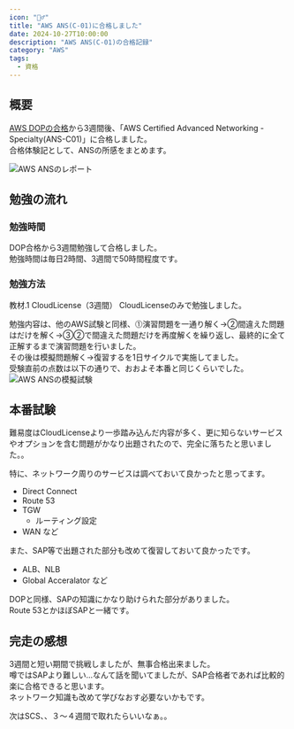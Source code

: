 ```yaml
---
icon: "🤷‍♂️"
title: "AWS ANS(C-01)に合格しました"
date: 2024-10-27T10:00:00
description: "AWS ANS(C-01)の合格記録"
category: "AWS"
tags:
  - 資格
---
```

## 概要
[AWS DOPの合格](https://sori883.dev/posts/aws_dop_c02_passrecord/)から3週間後、「AWS Certified Advanced Networking - Specialty(ANS-C01)」に合格しました。  
合格体験記として、ANSの所感をまとめます。  

![AWS ANSのレポート](./aws_ans_report.webp)

## 勉強の流れ
### 勉強時間
DOP合格から3週間勉強して合格しました。  
勉強時間は毎日2時間、3週間で50時間程度です。  

### 勉強方法
教材.1 CloudLicense（3週間）
CloudLicenseのみで勉強しました。  
<ExLinkCard url="https://cloud-license.com/" />

勉強内容は、他のAWS試験と同様、⓵演習問題を一通り解く→②間違えた問題はだけを解く→③②で間違えた問題だけを再度解くを繰り返し、最終的に全て正解するまで演習問題を行いました。    
その後は模擬問題解く→復習するを1日サイクルで実施してました。  
受験直前の点数は以下の通りで、おおよそ本番と同じくらいでした。  
![AWS ANSの模擬試験](./aws_ans_cl.webp)

## 本番試験
難易度はCloudLicenseより一歩踏み込んだ内容が多く、更に知らないサービスやオプションを含む問題がかなり出題されたので、完全に落ちたと思いました。。    

特に、ネットワーク周りのサービスは調べておいて良かったと思ってます。    
- Direct Connect
- Route 53
- TGW
  - ルーティング設定
- WAN
など  

また、SAP等で出題された部分も改めて復習しておいて良かったです。    
- ALB、NLB
- Global Acceralator
など  

DOPと同様、SAPの知識にかなり助けられた部分がありました。  
Route 53とかほぼSAPと一緒です。  

## 完走の感想
3週間と短い期間で挑戦しましたが、無事合格出来ました。  
噂ではSAPより難しい...なんて話を聞いてましたが、SAP合格者であれば比較的楽に合格できると思います。  
ネットワーク知識も改めて学びなおす必要ないかもです。  

次はSCS、、３～４週間で取れたらいいなぁ。。  